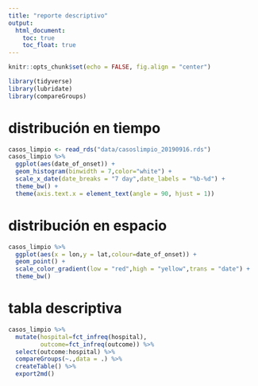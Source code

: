 ```yaml
---
title: "reporte descriptivo"
output: 
  html_document:
    toc: true
    toc_float: true
---
```


```r
knitr::opts_chunk$set(echo = FALSE, fig.align = "center")
```

```r
library(tidyverse)
library(lubridate)
library(compareGroups)
```

# distribución en tiempo

```r
casos_limpio <- read_rds("data/casoslimpio_20190916.rds")
casos_limpio %>% 
  ggplot(aes(date_of_onset)) +
  geom_histogram(binwidth = 7,color="white") +
  scale_x_date(date_breaks = "7 day",date_labels = "%b-%d") +
  theme_bw() +
  theme(axis.text.x = element_text(angle = 90, hjust = 1))
```

# distribución en espacio

```r
casos_limpio %>% 
  ggplot(aes(x = lon,y = lat,colour=date_of_onset)) +
  geom_point() +
  scale_color_gradient(low = "red",high = "yellow",trans = "date") +
  theme_bw()
```

# tabla descriptiva

```r
casos_limpio %>% 
  mutate(hospital=fct_infreq(hospital),
         outcome=fct_infreq(outcome)) %>% 
  select(outcome:hospital) %>% 
  compareGroups(~.,data = .) %>% 
  createTable() %>% 
  export2md()
```

